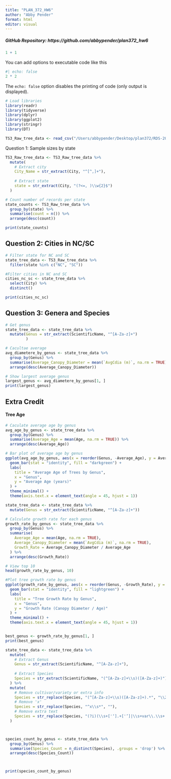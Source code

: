 ```yaml
---
title: "PLAN_372_HW6"
author: "Abby Pender"
format: html
editor: visual
---
```


##### GitHub Repository: https://github.com/abbypender/plan372_hw6

```r
1 + 1
```

You can add options to executable code like this

```r
#| echo: false
2 * 2
```

The `echo: false` option disables the printing of code (only output is displayed).

```r
# Load libraries 
library(readr)
library(tidyverse)
library(dplyr)
library(ggplot2)
library(stringr)
library(DT)
```

```r
TS3_Raw_tree_data <- read_csv("/Users/abbypender/Desktop/plan372/RDS-2016-0005/Data/TS3_Raw_tree_data.csv")
```

Question 1: Sample sizes by state

```r

TS3_Raw_tree_data <- TS3_Raw_tree_data %>%
  mutate(
    # Extract city 
    City_Name = str_extract(City, "^[^,]+"),        
    
    # Extract state 
    state = str_extract(City, "(?<=, )\\w{2}$")
  )

# Count number of records per state
state_counts <- TS3_Raw_tree_data %>%
  group_by(state) %>%
  summarise(count = n()) %>%
  arrange(desc(count))

print(state_counts)
```

## Question 2: Cities in NC/SC

```r

# Filter state for NC and SC
state_tree_data <- TS3_Raw_tree_data %>%
  filter(state %in% c("NC", "SC"))

#Filter cities in NC and SC
cities_nc_sc <- state_tree_data %>%
  select(City) %>%
  distinct()

print(cities_nc_sc)

```

## Question 3: Genera and Species

```r

# Get genus
state_tree_data <- state_tree_data %>% 
  mutate(Genus = str_extract(ScientificName, "^[A-Za-z]+")
         )

# Cacultae average
avg_diametere_by_genus <- state_tree_data %>% 
  group_by(Genus) %>% 
  summarise(Average_Canopy_Diameter = mean(`AvgCdia (m)`, na.rm = TRUE)) %>% 
  arrange(desc(Average_Canopy_Diameter))

# Show largest average genus 
largest_genus <- avg_diametere_by_genus[1, ]
print(largest_genus)

```

## Extra Credit

#### Tree Age

```r

# Caculate average age by genus 
avg_age_by_genus <- state_tree_data %>%
  group_by(Genus) %>%
  summarise(Average_Age = mean(Age, na.rm = TRUE)) %>%  
  arrange(desc(Average_Age))

# Bar plot of average age by genus
ggplot(avg_age_by_genus, aes(x = reorder(Genus, -Average_Age), y = Average_Age)) +
  geom_bar(stat = "identity", fill = "darkgreen") +
  labs(
    title = "Average Age of Trees by Genus",
    x = "Genus",
    y = "Average Age (years)"
  ) +
  theme_minimal() +
  theme(axis.text.x = element_text(angle = 45, hjust = 1))

```

```r


state_tree_data <- state_tree_data %>%
  mutate(Genus = str_extract(ScientificName, "^[A-Za-z]+"))  

# Calculate growth rate for each genus
growth_rate_by_genus <- state_tree_data %>%
  group_by(Genus) %>%
  summarise(
    Average_Age = mean(Age, na.rm = TRUE),  
    Average_Canopy_Diameter = mean(`AvgCdia (m)`, na.rm = TRUE), 
    Growth_Rate = Average_Canopy_Diameter / Average_Age  
  ) %>%
  arrange(desc(Growth_Rate)) 

# View top 10 
head(growth_rate_by_genus, 10)

#Plot tree growth rate by genus 
ggplot(growth_rate_by_genus, aes(x = reorder(Genus, -Growth_Rate), y = Growth_Rate)) +
  geom_bar(stat = "identity", fill = "lightgreen") +
  labs(
    title = "Tree Growth Rate by Genus",
    x = "Genus",
    y = "Growth Rate (Canopy Diameter / Age)"
  ) +
  theme_minimal() +
  theme(axis.text.x = element_text(angle = 45, hjust = 1))


best_genus <- growth_rate_by_genus[1, ]
print(best_genus)


```

```r

state_tree_data <- state_tree_data %>%
  mutate(
    # Extract Genus
    Genus = str_extract(ScientificName, "^[A-Za-z]+"),
    
    # Extract Species
    Species = str_extract(ScientificName, "(^[A-Za-z]+\\s)([A-Za-z]+)")
  ) %>%
  mutate(
    # Remove cultivar/variety or extra info
    Species = str_replace(Species, "(^[A-Za-z]+\\s)([A-Za-z]+).*", "\\2"),  # Keep only genus + species part
    # Remove 'x' 
    Species = str_replace(Species, "^x\\s*", ""),
    # Remove extra text 
    Species = str_replace(Species, "(?i)(\\s+['‘].+['’]|\\s+var\\.\\s+.+)$", "")
  )



species_count_by_genus <- state_tree_data %>%
  group_by(Genus) %>%
  summarise(Species_Count = n_distinct(Species), .groups = 'drop') %>%
  arrange(desc(Species_Count))  



print(species_count_by_genus)

```

